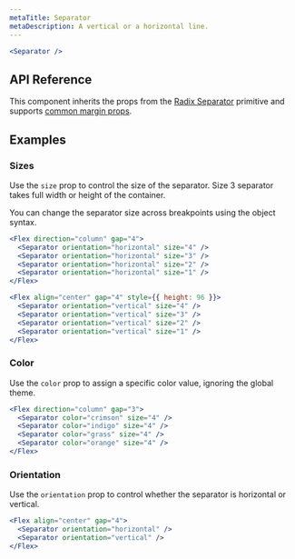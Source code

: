 ```yaml
---
metaTitle: Separator
metaDescription: A vertical or a horizontal line.
---
```


```jsx live=true
<Separator />
```

## API Reference

This component inherits the props from the [Radix Separator](/primitives/docs/components/separator) primitive and supports [common margin props](/themes/docs/theme/layout#margin-props).

<ThemesPropsTable name="separator" />

## Examples

### Sizes

Use the `size` prop to control the size of the separator. Size 3 separator takes full width or height of the container.

You can change the separator size across breakpoints using the object syntax.

```jsx live="true"
<Flex direction="column" gap="4">
  <Separator orientation="horizontal" size="4" />
  <Separator orientation="horizontal" size="3" />
  <Separator orientation="horizontal" size="2" />
  <Separator orientation="horizontal" size="1" />
</Flex>
```

```jsx live="true"
<Flex align="center" gap="4" style={{ height: 96 }}>
  <Separator orientation="vertical" size="4" />
  <Separator orientation="vertical" size="3" />
  <Separator orientation="vertical" size="2" />
  <Separator orientation="vertical" size="1" />
</Flex>
```

### Color

Use the `color` prop to assign a specific color value, ignoring the global theme.

```jsx live=true
<Flex direction="column" gap="3">
  <Separator color="crimson" size="4" />
  <Separator color="indigo" size="4" />
  <Separator color="grass" size="4" />
  <Separator color="orange" size="4" />
</Flex>
```

### Orientation

Use the `orientation` prop to control whether the separator is horizontal or vertical.

```jsx live="true"
<Flex align="center" gap="4">
  <Separator orientation="horizontal" />
  <Separator orientation="vertical" />
</Flex>
```
